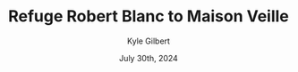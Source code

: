 ---
author: Kyle Gilbert
date: July 30th, 2024
id: JOtfj43jGk
parent: bQZ6JTM4hJ
route: tour-du-mont-blanc-2024/16648513979
gain: 3919
loss: 6461
miles: 15.92
time: 8,3
categories: stage
title: Refuge Robert Blanc to Maison Veille
readOnly: true
---